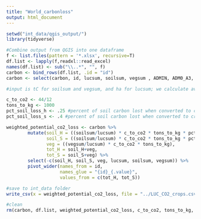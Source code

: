 ```yaml
---
title: "World_carbonloss"
output: html_document
---
```


```r
setwd("int_data/qgis_output/")
library(tidyverse)

#Combine output from QGIS into one dataframe
f <- list.files(pattern = '*.xlsx', recursive=T)
df.list <- lapply(f,readxl::read_excel)
names(df.list) <- sub("\\..*", "", f)
carbon <- bind_rows(df.list, .id = "id")
carbon <- select(carbon, id, lucsum, soilsum, vegsum , ADMIN, ADM0_A3, NAME, NAME_LONG, BRK_NAME)
```

```r
#input is tC for soilsum and vegsum, and ha for lucsum; we calculate avg C levels by dividing soil & veg C by luc values, and convert to kg CO2

c_to_co2 <- 44/12
tons_to_kg <- 1000
pct_soil_loss_h <- .25 #percent of soil carbon lost when converted to cropland, per Houghton et al   
pct_soil_loss_s <- .4 #percent of soil carbon lost when converted to cropland, per Searchinger et al 2018

weighted_potential_co2_loss <- carbon %>%
        mutate(soil_H = ((soilsum/lucsum) * c_to_co2 * tons_to_kg * pct_soil_loss_h),
               soil_S = ((soilsum/lucsum) * c_to_co2 * tons_to_kg * pct_soil_loss_s),
               veg = ((vegsum/lucsum) * c_to_co2 * tons_to_kg),
               tot_H = soil_H+veg,
               tot_S = soil_S+veg) %>%
        select(-c(soil_H, soil_S, veg, lucsum, soilsum, vegsum)) %>% 
        pivot_wider(names_from = id,
                    names_glue = "{id}_{.value}",
                    values_from = c(tot_H, tot_S))

#save to int_data folder
write_csv(x = weighted_potential_co2_loss, file = "../LUC_CO2_crops.csv")

#clean
rm(carbon, df.list, weighted_potential_co2_loss, c_to_co2, tons_to_kg, pct_soil_loss_h,pct_soil_loss_s, f)
```